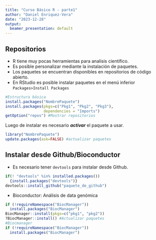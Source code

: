 ```yaml
---
title: "Curso Básico R - parte1"
author: "Daniel Enriquez-Vera"
date: "2023-12-28"
output:
  beamer_presentation: default
---
```

## **Repositorios**
* R tiene  muy pocas herramientas para analisis científico.
* Es posible personalizar mediante la instalación de paquetes.
* Los paquetes se encuentran disponibles en repositorios de código abierto.
* En RStudio es posible instalar paquetes en el menú inferior `Packages>Install Packages`
```R
#Estructura básica
install.packages("NombrePaquete")
install.packages(pkgs=c("Pkg1", "Pkg2", "Pkg3"),  
                 dependencies = "Imports")
getOption("repos") #Mostrar repositorios
```
Luego de instalar es necesario ***activar*** el paquete a usar.
```R
library("NombrePaquete")
update.packages(ask=FALSE) #actualizar paquetes
```
## **Instalar desde Github/Bioconductor**
* Es necesario tener `devtools` para instalar desde Github.
```R
if(! "devtools" %in% installed.packages())   
  {install.packages("devtools")}
devtools::install_github("paquete_de_github")
```
* Bioconductor: Análisis de data genómica
```R
if (!requireNamespace("BiocManager"))   
  install.packages("BiocManager")
BiocManager::install(pkgs=c("pkg1", "pkg2"))
?BiocManager::install() #Actualizar paquetes
#Biocmanager
if (!requireNamespace("BiocManager"))   
  install.packages("BiocManager")
```

